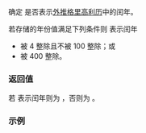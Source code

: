 {{cpp/chrono/year/title|1=is_leap}}
{{cpp/chrono/year/navbar}}
{{dcl begin}}
{{dcl|since=c++20|1=
constexpr bool is_leap() const noexcept;
}}
{{dcl end}}

确定 {{c|*this}} 是否表示[[enwiki:Proleptic_Gregorian_calendar|外推格里高利历]]中的闰年。

若存储的年份值满足下列条件则 {{c|*this}} 表示闰年
* 被 4 整除且不被 100 整除；或
* 被 400 整除。

===返回值===
若 {{c|*this}} 表示闰年则为 {{c|true}}，否则为 {{c|false}}。

===示例===
{{example
|code=
#include &lt;chrono&gt;
#include &lt;iostream&gt;

int main()
{
    using namespace std::chrono_literals;
    for (const std::chrono::year y : {2020y, 2021y, 2000y, 3000y})
    {
        if (const int iy{static_cast&lt;int&gt;(y)}; y.is_leap())
            std::cout &lt;&lt; iy &lt;&lt; " 是闰年，因为它可以被 "
                      &lt;&lt; (iy % 400 == 0 ? "400 整除\n" : "4 但不能被 100 整除\n");
        else
            std::cout &lt;&lt; iy &lt;&lt; " 不是闰年\n";
    }
}
|output=
2020 是闰年，因为它可以被 4 但不能被 100 整除
2021 不是闰年
2000 是闰年，因为它可以被 400 整除
3000 不是闰年
}}

{{langlinks|de|en|es|ja|ru}}